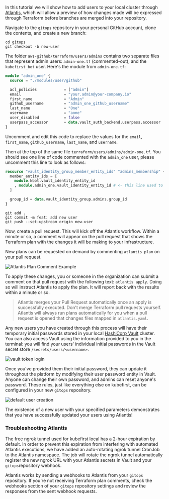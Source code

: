 In this tutorial we will show how to add users to your local cluster through [Atlantis](https://www.runatlantis.io/), which will allow a preview of how changes made will be expressed through Terraform before branches are merged into your repository.

Navigate to the `gitops` repository in your personal GitHub account, clone the contents, and create a new branch:

```shell
cd gitops
git checkout -b new-user
```

The folder `aws-github/terraform/users/admins` contains two separate files that represent admin users: `admin-one.tf` (commented-out), and the `kubefirst_bot` user. Here's the module from `admin-one.tf`:

```terraform
module "admin_one" {
  source = "./modules/user/github"

  acl_policies            = ["admin"]
  email                   = "your.admin@your-company.io"
  first_name              = "Admin"
  github_username         = "admin_one_github_username"
  last_name               = "One"
  username                = "aone"
  user_disabled           = false
  userpass_accessor       = data.vault_auth_backend.userpass.accessor
}
```

Uncomment and edit this code to replace the values for the `email`, `first_name`, `github_username`, `last_name`, and `username`.

Then at the top of the same file `terraform/users/admins/admin-one.tf`. You should see one line of code commented with the `admin_one` user, please uncomment this line to look as follows:

```terraform
resource "vault_identity_group_member_entity_ids" "admins_membership" {
  member_entity_ids = [
    module.kbot.vault_identity_entity_id
    , module.admin_one.vault_identity_entity_id # <- this line used to be commented
  ]

  group_id = data.vault_identity_group.admins.group_id
}
```

```shell
git add .
git commit -m feat: add new user
git push --set-upstream origin new-user
```

Now, create a pull request. This will kick off the Atlantis workflow. Within a minute or so, a comment will appear on the pull request that shows the Terraform plan with the changes it will be making to your infrastructure.

New plans can be requested on demand by commenting `atlantis plan` on your pull request.

![Atlantis Plan Comment Example](../../../img/common/github/atlantis-comments.png)

To apply these changes, you or someone in the organization can submit a comment on that pull request with the following text: `atlantis apply`. Doing so will instruct Atlantis to apply the plan. It will report back with the results within a minute or so.

> Atlantis merges your Pull Request automatically once an apply is successfully executed. Don't merge Terraform pull requests yourself. Atlantis will always run plans automatically for you when a pull request is opened that changes files mapped in `atlantis.yaml`.

Any new users you have created through this process will have their temporary initial passwords stored in your local [HashiCorp Vault](https://argocd.kubefirst.dev/applications/vault) cluster. You can also access Vault using the information provided to you in the terminal: you will find your users' individual initial passwords in the Vault secret store `/secrets/users/<username>`.

![vault token login](../../../img/kubefirst/local/vault-token-login.png)

Once you've provided them their initial password, they can update it throughout the platform by modifying their user password entity in Vault. Anyone can change their own password, and admins can reset anyone's password. These rules, just like everything else on kubefirst, can be configured in your new `gitops` repository.

![default user creation](../../../img/kubefirst/local/default-user-creation.png)

The existence of a new user with your specified parameters demonstrates that you have successfully updated your users using Atlantis!

### Troubleshooting Atlantis

The free ngrok tunnel used for kubefirst local has a 2-hour expiration by default. In order to prevent this expiration from interfering with automated Atlantis executions, we have added an auto-rotating ngrok tunnel CronJob to the Atlantis namespace. The job will rotate the ngrok tunnel automatically register the new ngrok URL with your Atlantis secrets in Vault and your `gitops`repository webhook.

Atlantis works by sending a webhooks to Atlantis from your `gitops` repository. If you're not receiving Terraform plan comments, check the webhooks section of your `gitops` repository settings and review the responses from the sent webhook requests.
